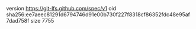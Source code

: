 version https://git-lfs.github.com/spec/v1
oid sha256:ee7aeec81291d6794746d91e00b730f227f8318cf86352fdc48e95af7dad758f
size 7755
